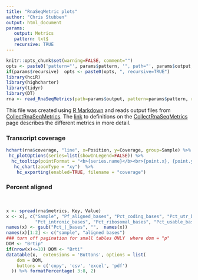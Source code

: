 ```yaml
---
title: "RnaSeqMetric plots"
author: "Chris Stubben"
output: html_document
params:
   output: Metrics
   pattern: txt$
   recursive: TRUE
---
```


```r
knitr::opts_chunk$set(warning=FALSE, comment="")
opts <- paste0('pattern="', params$pattern, '", path="', params$output, '"')
if(params$recursive)  opts <- paste0(opts, ", recursive=TRUE")
library(hciR)
library(highcharter)
library(tidyr)
library(DT)
rna <- read_RnaSeqMetrics(path=params$output, pattern=params$pattern, recursive=params$recursive)
```

This file was created using [R Markdown] and reads output files from [CollectRnaSeqMetrics].
The [link] to definitions on the [CollectRnaSeqMetrics] page describes the different metrics in more detail.

### Transcript coverage

```r
hchart(rna$coverage, "line", x=Position, y=Coverage, group=Sample) %>%
 hc_plotOptions(series=list(showInLegend=FALSE)) %>%
  hc_tooltip(pointFormat = "<b>{series.name}</b><br>{point.x}, {point.y:.3f}", headerFormat="") %>%
   hc_chart(zoomType = "xy")  %>%
    hc_exporting(enabled=TRUE, filename = "coverage")
```

### Percent aligned

<br>

```r
x <- spread(rna$metrics, Key, Value)
x <- x[, c("Sample", "Pf_aligned_bases", "Pct_coding_bases", "Pct_utr_bases", "Pct_intergenic_bases",
           "Pct_intronic_bases", "Pct_ribosomal_bases", "Pct_usable_bases")]
names(x) <- gsub("Pct_|_bases", "",  names(x))
names(x)[1:2] <- c("sample", "aligned bases")
### turn off pagination for small tables ONLY  where dom = "p"
DOM <- "Brtip"
if(nrow(x)<=10) DOM <- "Brti"
datatable(x,  extensions = 'Buttons', options = list(
    dom = DOM,
    buttons = c('copy', 'csv', 'excel', 'pdf')
  )) %>% formatPercentage( 3:8, 2)
```

<br>


[highcharter]: http://jkunst.com/highcharter/index.html
[R Markdown]: http://rmarkdown.rstudio.com
[CollectRnaSeqMetrics]: https://broadinstitute.github.io/picard/command-line-overview.html#CollectRnaSeqMetrics
[link]: https://broadinstitute.github.io/picard/picard-metric-definitions.html#RnaSeqMetrics
